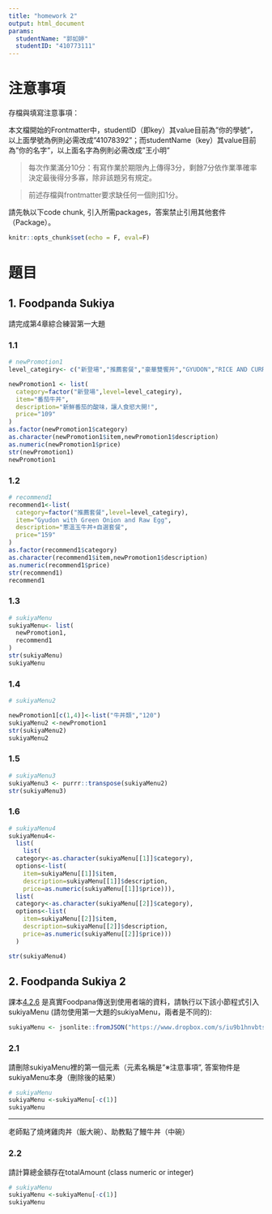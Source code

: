 ```yaml
---
title: "homework 2"
output: html_document
params:
  studentName: "郭如婷"
  studentID: "410773111"
---
```


# 注意事項

存檔與填寫注意事項：

  本文檔開始的Frontmatter中，studentID（即key）其value目前為"你的學號"，以上面學號為例則必需改成"41078392"；而studentName（key）其value目前為"你的名字"，以上面名字為例則必需改成"王小明"

> 每次作業滿分10分：有寫作業於期限內上傳得3分，剩餘7分依作業準確率決定最後得分多寡，除非該題另有規定。

> 前述存檔與frontmatter要求缺任何一個則扣1分。

請先執以下code chunk, 引入所需packages，答案禁止引用其他套件（Package）。
```r
knitr::opts_chunk$set(echo = F, eval=F)
```

# 題目

## 1. Foodpanda Sukiya
請完成第4章綜合練習第一大題

### 1.1

```r
# newPromotion1 
level_categiry<- c("新登場","推薦套餐","豪華雙饗丼","GYUDON","RICE AND CURRY","豬肉丼類")

newPromotion1 <- list(
  category=factor("新登場",level=level_categiry),
  item="番茄牛丼",
  description="新鮮番茄的酸味，讓人食慾大開!",
  price="109"
)
as.factor(newPromotion1$category)
as.character(newPromotion1$item,newPromotion1$description)
as.numeric(newPromotion1$price)
str(newPromotion1)
newPromotion1

```

### 1.2

```r
# recommend1
recommend1<-list(
  category=factor("推薦套餐",level=level_categiry),
  item="Gyudon with Green Onion and Raw Egg",
  description="蔥溫玉牛丼+自選套餐",
  price="159"
)
as.factor(recommend1$category)
as.character(recommend1$item,newPromotion1$description)
as.numeric(recommend1$price)
str(recommend1)
recommend1


```

### 1.3

```r
# sukiyaMenu
sukiyaMenu<- list(
  newPromotion1,
  recommend1
)
str(sukiyaMenu)
sukiyaMenu

```

### 1.4

```r
# sukiyaMenu2

newPromotion1[c(1,4)]<-list("牛丼類","120")
sukiyaMenu2 <-newPromotion1
str(sukiyaMenu2)
sukiyaMenu2
```

### 1.5

```r
# sukiyaMenu3
sukiyaMenu3 <- purrr::transpose(sukiyaMenu2)
str(sukiyaMenu3)

```

### 1.6

```r
# sukiyaMenu4
sukiyaMenu4<-
  list(
    list(
  category<-as.character(sukiyaMenu[[1]]$category),
  options<-list(
    item=sukiyaMenu[[1]]$item,
    description=sukiyaMenu[[1]]$description,
    price=as.numeric(sukiyaMenu[[1]]$price))),
  list(
  category<-as.character(sukiyaMenu[[2]]$category),
  options<-list(
    item=sukiyaMenu[[2]]$item,
    description=sukiyaMenu[[2]]$description,
    price=as.numeric(sukiyaMenu[[2]]$price)))
  )

str(sukiyaMenu4)


```

## 2. Foodpanda Sukiya 2

課本[4.2.6](https://tpemartin.github.io/NTPU-R-for-Data-Science/operationonvectorandlist.html#sukiya-menu) 是真實Foodpana傳送到使用者端的資料，請執行以下該小節程式引入sukiyaMenu (請勿使用第一大題的sukiyaMenu，兩者是不同的):

```r
sukiyaMenu <- jsonlite::fromJSON("https://www.dropbox.com/s/iu9b1hnvbtss83q/sukiyaMenu.json?dl=1", simplifyDataFrame = F)
```


### 2.1 
請刪除sukiyaMenu裡的第一個元素（元素名稱是"※注意事項", 答案物件是sukiyaMenu本身（刪除後的結果）

```r
# sukiyaMenu
sukiyaMenu <-sukiyaMenu[-c(1)]
sukiyaMenu

```

***

老師點了燒烤雞肉丼（飯大碗）、助教點了鰻牛丼（中碗）

### 2.2
請計算總金額存在totalAmount (class numeric or integer)

```r
# sukiyaMenu
sukiyaMenu <-sukiyaMenu[-c(1)]
sukiyaMenu


```

